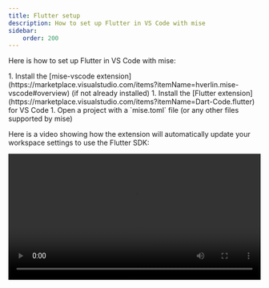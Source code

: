 ```yaml
---
title: Flutter setup
description: How to set up Flutter in VS Code with mise
sidebar:
    order: 200
---
```


Here is how to set up Flutter in VS Code with mise:

<Steps>
1. Install the [mise-vscode extension](https://marketplace.visualstudio.com/items?itemName=hverlin.mise-vscode#overview) (if not already installed)
1. Install the [Flutter extension](https://marketplace.visualstudio.com/items?itemName=Dart-Code.flutter) for VS Code
1. Open a project with a `mise.toml` file (or any other files supported by mise)
</Steps>

Here is a video showing how the extension will automatically update your workspace settings to use the Flutter SDK:

<video controls width="100%" >
  <source src="/mise-vscode/flutter-setup.mp4" type="video/mp4" />
  Your browser does not support the video tag.
</video>